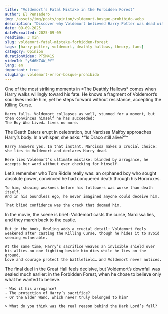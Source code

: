 ```yaml
---
title: "Voldemort’s Fatal Mistake in the Forbidden Forest"
author: El Pensadero
img: /assets/img/posts/opinion/voldemort-bosque-prohibido.webp
description: "Discover why Voldemort believed Harry Potter was dead without checking, and how his arrogance led to his ultimate downfall."
date: 09-09-2025
dateFormatted: 2025-09-09
readtime: 3 min
slug: voldemort-fatal-mistake-forbidden-forest
tags: [harry potter, voldemort, deathly hallows, theory, fans]
category: Opinion
durationVideo: PT5M41S
videoId: "y5d6KZ4W_PY"
lang: en
important: true
slugLang: voldemort-error-bosque-prohibido
---
```



<Article>
  <Section title="🌲 **The Forbidden Forest and the Illusion of Victory**" imgSrc={voldemortBosque} imgAlt="Voldemort in the Forbidden Forest standing over Harry Potter’s body">
    One of the most striking moments in *The Deathly Hallows* comes when Harry walks willingly toward his fate.  
    He knows a fragment of Voldemort’s soul lives inside him, yet he steps forward without resistance, accepting the Killing Curse.  

    Harry falls. Voldemort collapses as well, stunned for a moment, but then convinces himself he has succeeded:  
    The Boy Who Lived… lives no more.
  </Section>

  <Section title="🪄 **Narcissa Malfoy’s Lie**" imgSrc={narcissaHarry} imgAlt="Narcissa Malfoy leaning over Harry in the forest">
    The Death Eaters erupt in celebration, but Narcissa Malfoy approaches Harry’s body.  
    In a whisper, she asks: *“Is Draco still alive?”*  

    Harry answers yes. In that instant, Narcissa makes a crucial choice: she lies to Voldemort and declares Harry dead.  

    Here lies Voldemort’s ultimate mistake: blinded by arrogance, he accepts her word without ever checking for himself.
  </Section>

  <Section title="👑 **The Arrogance That Sealed His Fate**">
    Let’s remember who Tom Riddle really was: an orphaned boy who sought absolute power, convinced he had conquered death through his Horcruxes.  

    To him, showing weakness before his followers was worse than death itself.  
    And in his boundless ego, he never imagined anyone could deceive him.  

    That blind confidence was the crack that doomed him.
  </Section>

  <Section title="📖 **Book vs. Movie: What Changes**" imgSrc={harryProtegido} imgAlt="Harry lying in the forest, shielded by sacrifice">
    In the movie, the scene is brief: Voldemort casts the curse, Narcissa lies, and they march back to the castle.  

    But in the book, Rowling adds a crucial detail: Voldemort feels weakened after casting the Killing Curse, though he hides it to avoid seeming vulnerable.  

    At the same time, Harry’s sacrifice weaves an invisible shield over his allies—no one fighting beside him dies while he lies on the ground.  
    Love and courage protect the battlefield… and Voldemort never notices.
  </Section>

  <Section title="⚡ **The True Defeat**">
    The final duel in the Great Hall feels decisive, but Voldemort’s downfall was sealed much earlier:  
    in the Forbidden Forest, when he chose to believe only what he wanted to believe.  

    - Was it his arrogance?  
    - The protection of Harry’s sacrifice?  
    - Or the Elder Wand, which never truly belonged to him?  

    > What do you think was the real reason behind the Dark Lord’s fall?  
  </Section>
</Article>
